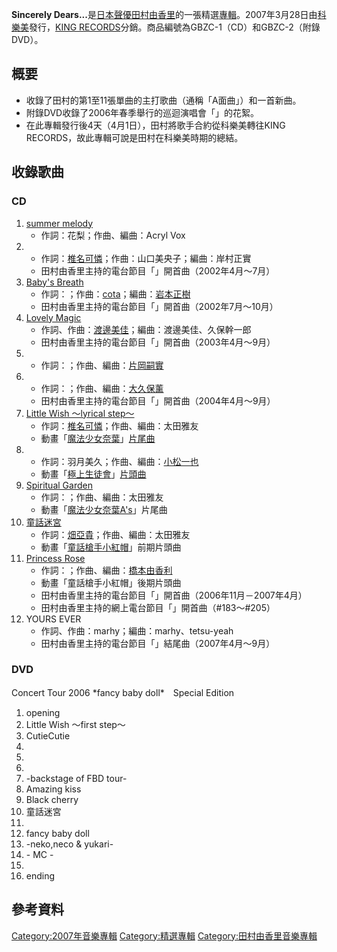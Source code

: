 {{Infobox Album |
| Name = Sincerely Dears...
| Type = 精選輯
| Artist = [[田村由香里|田村由香里]]
| Cover = GBZC-1.jpg
| Released = 2007年3月28日
| Recorded = 
| Genre = [[J-POP|J-POP]]
| Length = 50分34秒
| Label = [[科樂美|科樂美]]
| Producer = 
| Reviews = [[Oricon|Oricon]]每週排行榜：上榜1週
*最高排名：第11位<ref>[http://www.oricon.co.jp/search/result.php?kbn=ja&types=rnk&year=2007&month=3&week=6 Oricon排行榜紀錄搜尋－2008年4月第1週]</ref>
| Last album = [[銀の旋律、記憶の水音。|銀の旋律、記憶の水音。]]<br />（2006年）
| This album = '''Sincerely Dears...'''<br />（2007年）
| Next album = [[十六夜の月、カナリアの恋。|十六夜の月、カナリアの恋。]]<br />（2008年）
}}

'''Sincerely Dears...'''是[[日本|日本]][[聲優|聲優]][[田村由香里|田村由香里]]的一張精選[[專輯|專輯]]。2007年3月28日由[[科樂美|科樂美]]發行，[[KING_RECORDS|KING RECORDS]]分銷。商品編號為GBZC-1（CD）和GBZC-2（附錄DVD）。

== 概要 ==
*收錄了田村的第1至11張單曲的主打歌曲（通稱「A面曲」）和一首新曲。
*附錄DVD收錄了2006年春季舉行的巡迴演唱會「{{lang|ja|田村ゆかり Concert Tour 2006 ＊fancy baby doll＊}}」的花絮。
*在此專輯發行後4天（4月1日），田村將歌手合約從科樂美轉往KING RECORDS，故此專輯可說是田村在科樂美時期的總結。

== 收錄歌曲 ==
=== CD ===
# [[summer_melody_(單曲)|summer melody]]
#* 作詞：花梨；作曲、編曲：Acryl Vox
# {{lang|ja|[[Love_parade|Love♡parade]]}}
#* 作詞：[[椎名可憐|椎名可憐]]；作曲：山口美央子；編曲：岸村正實
#* 田村由香里主持的電台節目「{{lang|ja|田村ゆかりのはぁとのためいき}}」開首曲（2002年4月〜7月）
# [[Baby's_Breath_(田村由香里)|Baby's Breath]]
#* 作詞：{{lang|ja|三井ゆきこ}}；作曲：[[大津美紀|cota]]；編曲：[[岩本正樹|岩本正樹]]
#* 田村由香里主持的電台節目「{{lang|ja|田村ゆかりのはぁとのためいき}}」開首曲（2002年7月〜10月）
# [[Lovely_Magic|Lovely Magic]]
#* 作詞、作曲：[[渡邊美佳|渡邊美佳]]；編曲：渡邊美佳、久保幹一郎
#* 田村由香里主持的電台節目「{{lang|ja|田村ゆかりのいたずら黒うさぎ}}」開首曲（2003年4月〜9月）
# {{lang|ja|[[眠れぬ夜につかまえて|眠れぬ夜につかまえて]]}}
#* 作詞：{{lang|ja|ふじのマナミ}}；作曲、編曲：[[片岡嗣實|片岡嗣實]]
# {{lang|ja|[[夢見月のアリス|夢見月のアリス]]}}
#* 作詞：{{lang|ja|うらん}}；作曲、編曲：[[大久保薰|大久保薰]]
#* 田村由香里主持的電台節目「{{lang|ja|田村ゆかりのいたずら黒うさぎ}}」開首曲（2004年4月〜9月）
# [[Little_Wish_～lyrical_step～|Little Wish ～lyrical step～]]
#* 作詞：[[椎名可憐|椎名可憐]]；作曲、編曲：太田雅友
#* 動畫「[[魔法少女奈葉|魔法少女奈葉]]」[[片尾曲|片尾曲]]
# {{lang|ja|[[恋せよ女の子|恋せよ女の子]]}}
#* 作詞：羽月美久；作曲、編曲：[[小松一也|小松一也]]
#* 動畫「[[極上生徒會|極上生徒會]]」[[片頭曲|片頭曲]]
# [[Spiritual_Garden|Spiritual Garden]]
#* 作詞：{{lang|ja|三井ゆきこ}}；作曲、編曲：太田雅友
#* 動畫「[[魔法少女奈葉A's|魔法少女奈葉A's]]」片尾曲
# [[童話迷宮|童話迷宮]]
#* 作詞：[[畑亞貴|畑亞貴]]；作曲、編曲：太田雅友
#* 動畫「[[童話槍手小紅帽|童話槍手小紅帽]]」前期片頭曲
# [[Princess_Rose|Princess Rose]]
#* 作詞：{{lang|ja|三井ゆきこ}}；作曲、編曲：[[橋本由香利|橋本由香利]]
#* 動畫「童話槍手小紅帽」後期片頭曲
#* 田村由香里主持的電台節目「{{lang|ja|田村ゆかりのいたずら黒うさぎ}}」開首曲（2006年11月－2007年4月）
#* 田村由香里主持的網上電台節目「{{lang|ja|田村ゆかりの黒うさぎの小部屋}}」開首曲（#183〜#205）
# YOURS EVER
#* 作詞、作曲：marhy；編曲：marhy、tetsu-yeah
#* 田村由香里主持的電台節目「{{lang|ja|田村ゆかりのいたずら黒うさぎ}}」結尾曲（2007年4月〜9月）

=== DVD ===
Concert Tour 2006 *fancy baby doll*　Special Edition
# opening
# Little Wish 〜first step〜
# Cutie{{lang|ja|♡}}Cutie
# {{lang|ja|デイジー·ブルー}}
# {{lang|ja|エアシューター}}
# {{lang|ja|宵待ちの花}}
# -backstage of FBD tour-
# Amazing kiss
# Black cherry
# 童話迷宮
# {{lang|ja|恋せよ女の子}}
# fancy baby doll
# -neko,neco & yukari-
# - MC -
# {{lang|ja|優しい夜に。}}
# ending

== 參考資料 ==
{{Reflist}}

{{田村由香里}}

{{DEFAULTSORT:Sincerely Dears...}}
[[Category:2007年音樂專輯|Category:2007年音樂專輯]]
[[Category:精選專輯|Category:精選專輯]]
[[Category:田村由香里音樂專輯|Category:田村由香里音樂專輯]]